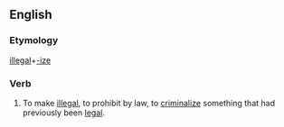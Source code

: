 ==English==


===Etymology===
[[illegal]]+[[-ize]]

===Verb===
{{en-verb|illegalizes|illegalizing|illegalized}}

# To make [[illegal]], to prohibit by law, to [[criminalize]] something that had previously been [[legal]].